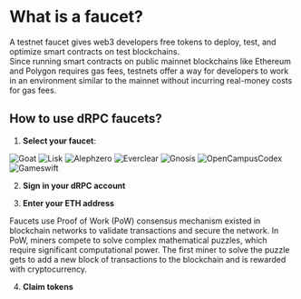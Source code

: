 

# What is a faucet?
A testnet faucet gives web3 developers free tokens to deploy, test, and optimize smart contracts on test blockchains. \
Since running smart contracts on public mainnet blockchains like Ethereum and Polygon requires gas fees, testnets offer a way for developers to work in an environment similar to the mainnet without incurring real-money costs for gas fees.

## How to use dRPC faucets?

1. **Select your faucet**:

<Space h={16} />
<Link href={"https://drpc.org/faucet/goat"} target="_blank">
        <Image
          src={Goat}
          alt="Goat"
          width={210}
          height={210}
        />
      </Link>
<Space h={16} />

<Space h={30} />
<Link href={"https://drpc.org/faucet/lisk"} target="_blank">
        <Image
          src={Lisk}
          alt="Lisk"
          width={210}
          height={210}
        />
      </Link>
<Space h={16} />

<Space h={30} />
<Link href={"https://drpc.org/faucet/alephzero"} target="_blank">
        <Image
          src={Alephzero}
          alt="Alephzero"
          width={210}
          height={210}
        />
      </Link>
<Space h={16} />

<Space h={40} />

<Link href={"https://drpc.org/faucet/everclear"} target="_blank">
        <Image
          src={Everclear}
          alt="Everclear"
          width={210}
          height={210}
        />
      </Link>

<Space h={16} />

<Link href={"https://drpc.org/faucet/gnosis"} target="_blank">
        <Image
          src={Gnosis}
          alt="Gnosis"
          width={210}
          height={210}
        />
      </Link>

<Space h={16} />

<Link href={"https://drpc.org/faucet/open-campus-codex"} target="_blank">
        <Image
          src={OpenCampusCodex}
          alt="OpenCampusCodex"
          width={210}
          height={210}
        />
      </Link>

<Space h={16} />

<Space h={40} />
<Link href={"https://drpc.org/faucet/gameswift"} target="_blank">
        <Image
          src={Gameswift}
          alt="Gameswift"
          width={210}
          height={210}
        />
      </Link>

2. **Sign in your dRPC account**

3. **Enter your ETH address**

Faucets use Proof of Work (PoW) consensus mechanism existed in blockchain networks to validate transactions and secure the network. In PoW, miners compete to solve complex mathematical puzzles, which require significant computational power. The first miner to solve the puzzle gets to add a new block of transactions to the blockchain and is rewarded with cryptocurrency.

4. **Claim tokens**